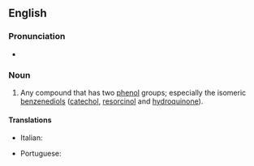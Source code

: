 ==English==

===Pronunciation===
* {{a|UK}} {{IPA|[daɪˈfiːnɒɫ]|lang=en}}

===Noun===
{{en-noun}}

# {{context|organic chemistry|lang=en}} Any compound that has two [[phenol]] groups; especially the isomeric [[benzenediol]]s ([[catechol]], [[resorcinol]] and [[hydroquinone]]).

====Translations====
{{trans-top|organic chemistry: compound with two phenol groups}}
* Italian: {{t|it|difenolo|m}}
{{trans-mid}}
* Portuguese: {{t|pt|difenol|m}}
{{trans-bottom}}